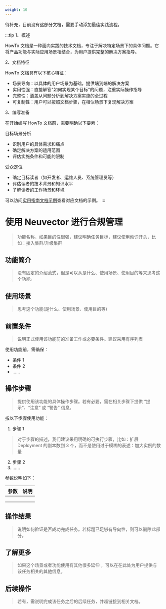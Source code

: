 ```yaml
---
weight: 10
---
```



待补充，目前没有这部分文档，需要手动添加最佳实践流程。

:::tip
1、概述

HowTo 文档是一种面向实践的技术文档，专注于解决特定场景下的具体问题。它将产品功能与实际应用场景相结合，为用户提供完整的解决方案指导。

2、文档特征

HowTo 文档具有以下核心特征：

* 场景导向：以具体的用户场景为基础，提供端到端的解决方案
* 实用性强：直接解答"如何实现某个目标"的问题，注重实际操作指导
* 完整性：涵盖从问题分析到解决方案实施的全过程
* 可复制性：用户可以按照文档步骤，在相似场景下复现解决方案

3、编写准备

在开始编写 HowTo 文档前，需要明确以下要素：

目标场景分析
   - 识别用户的具体需求和痛点
   - 确定解决方案的适用范围
   - 评估实施条件和可能的限制

受众定位
   - 确定目标读者（如开发者、运维人员、系统管理员等）
   - 评估读者的技术背景和知识水平
   - 了解读者的工作场景和环境

可以访问[实用指南文档示例](https://product-doc-guide.alauda.cn/template/howto/example.html)查看对应文档的示例。
:::

# 使用 Neuvector 进行合规管理

> 功能名称，如果目的性很强，建议明确任务目标，建议使用动词开头，比如：接入集群/升级集群

## 功能简介

> 没有固定的介绍范式，但是可以从是什么、使用场景、使用目的等来思考这个功能。

## 使用场景

> 思考这个功能(是什么、使用场景、使用目的等)

## 前置条件

> 说明正式使用该功能前的准备工作或必要条件。建议采用有序列表

使用功能前，需确保：

- 条件 1
- 条件 2
- ......

## 操作步骤

> 提供使用该功能的具体操作步骤。若有必要，需在相关步骤下提供 “提示”、“注意” 或 “警告” 信息。

按以下步骤使用功能：

1. 步骤 1

> 对于步骤的描述，我们建议采用明确的可执行步骤，比如：扩展 Deployment 的副本数到 3 个，而不是使用过于模糊的表述：加大实例的数量

2. 步骤 2
3. ......

参数说明如下：

| **参数** | **说明** |
| -------- | -------- |
|          |          |
|          |          |
|          |          |

## 操作结果

> 说明如何验证是否成功完成任务。若标题已足够有导向性，则可以删除此部分。

## 了解更多

> 如果这个场景或者功能使用有其他很多延伸 ，可以在在此处为用户提供与该任务相关的其他信息。

## 后续操作

> 若有，需说明完成该任务之后的后续任务，并超链接到相关文档。
